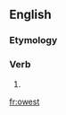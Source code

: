 ==English==

===Etymology===
{{suffix|owe|est|lang=en}}

===Verb===
{{head|en|verb form}}

# {{en-archaic second-person singular of|owe}}

[[fr:owest]]